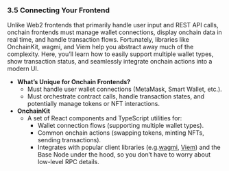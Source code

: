 ### **3.5 Connecting Your Frontend**

Unlike Web2 frontends that primarily handle user input and REST API calls, onchain frontends must manage wallet connections, display onchain data in real time, and handle transaction flows. Fortunately, libraries like OnchainKit, wagmi, and Viem help you abstract away much of the complexity. Here, you’ll learn how to easily support multiple wallet types, show transaction status, and seamlessly integrate onchain actions into a modern UI.

- **What’s Unique for Onchain Frontends?**
  - Must handle user wallet connections (MetaMask, Smart Wallet, etc.).
  - Must orchestrate contract calls, handle transaction states, and potentially manage tokens or NFT interactions.
- **OnchainKit**
  - A set of React components and TypeScript utilities for:
    - Wallet connection flows (supporting multiple wallet types).
    - Common onchain actions (swapping tokens, minting NFTs, sending transactions).
    - Integrates with popular client libraries (e.g.[wagmi], [Viem]) and the Base Node under the hood, so you don’t have to worry about low-level RPC details.

[wagmi]: https://wagmi.sh/react/getting-started
[Viem]: https://viem.sh/docs/getting-started
